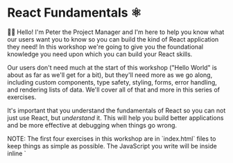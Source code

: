 # React Fundamentals ⚛

<EpicVideo url="https://www.epicreact.dev/workshops/react-fundamentals/react-fundamentals-intro" />

👨‍💼 Hello! I'm Peter the Project Manager and I'm here to help you know what our
users want you to know so you can build the kind of React application they need!
In this workshop we're going to give you the foundational knowledge you need
upon which you can build your React skills.

Our users don't need much at the start of this workshop ("Hello World" is about
as far as we'll get for a bit), but they'll need more as we go along, including
custom components, type safety, styling, forms, error handling, and rendering
lists of data. We'll cover all of that and more in this series of exercises.

It's important that you understand the fundamentals of React so you can not just
use React, but _understand_ it. This will help you build better applications and
be more effective at debugging when things go wrong.

<callout-info>
	NOTE: The first four exercises in this workshop are in `index.html` files to
	keep things as simple as possible. The JavaScript you write will be inside
	inline `<script>` tags. This is just to keep things simple for this workshop,
	but in the rest of the workshop you'll be writing TypeScript 100% to make
	things resemble real world applications.
</callout-info>

<callout-info>
	If the first part of this workshop is familar, you may have gone through the
	[Get Started with React
	Workshop](https://github.com/epicweb-dev/get-started-with-react) which is an
	exerpt from this workshop. If you're signed in to Epic React, your progress
	should be saved and you can continue from where you left off.
</callout-info>

Are you ready? Let's go!

🎵 Check out the workshop theme song! 🎶

<VideoEmbed
	title="Epic React: React Fundamentals Theme Song"
	url="https://www.youtube.com/embed/UWYzrMwwHKI?si=CkRQHCAZbTcKQsr_&list=PLV5CVI1eNcJieZkL_q7M48PwEpeNT-sL1"
/>
